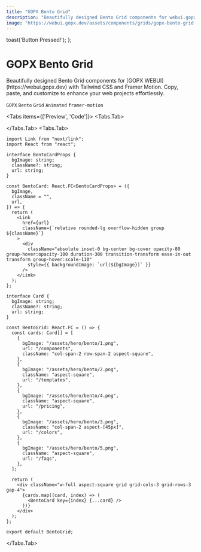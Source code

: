 ```yaml
---
title: "GOPX Bento Grid"
description: "Beautifully designed Bento Grid components for webui.gopx.dev with Tailwind CSS and Framer Motion. Copy, paste, and customize to enhance your web projects effortlessly."
image: "https://webui.gopx.dev/assets/components/grids/gopx-bento-grid.png"
---
```



  toast('Button Pressed!');
};

# GOPX Bento Grid

<p className="opacity-80 text-lg">Beautifully designed Bento Grid components for [GOPX WEBUI](https://webui.gopx.dev) with Tailwind CSS and Framer Motion. Copy, paste, and customize to enhance your web projects effortlessly.</p>

`GOPX` `Bento` `Grid` `Animated` `framer-motion`


<Tabs items={['Preview', 'Code']}>
  <Tabs.Tab>
    <Showcase>
      <div className="w-4/5 h-4/5">
        <BentoGrid />
      </div>
    </Showcase>
  </Tabs.Tab>
  <Tabs.Tab>
```tsx filename="BentoGrid.tsx" showLineNumbers
import Link from "next/link";
import React from "react";

interface BentoCardProps {
  bgImage: string;
  className?: string;
  url: string;
}

const BentoCard: React.FC<BentoCardProps> = ({
  bgImage,
  className = "",
  url,
}) => {
  return (
    <Link
      href={url}
      className={`relative rounded-lg overflow-hidden group ${className}`}
    >
      <div
        className="absolute inset-0 bg-center bg-cover opacity-80 group-hover:opacity-100 duration-300 transition-transform ease-in-out transform group-hover:scale-110"
        style={{ backgroundImage: `url(${bgImage})` }}
      />
    </Link>
  );
};

interface Card {
  bgImage: string;
  className?: string;
  url: string;
}

const BentoGrid: React.FC = () => {
  const cards: Card[] = [
    {
      bgImage: "/assets/hero/bento/1.png",
      url: "/components",
      className: "col-span-2 row-span-2 aspect-square",
    },
    {
      bgImage: "/assets/hero/bento/2.png",
      className: "aspect-square",
      url: "/templates",
    },
    {
      bgImage: "/assets/hero/bento/4.png",
      className: "aspect-square",
      url: "/pricing",
    },
    {
      bgImage: "/assets/hero/bento/3.png",
      className: "col-span-2 aspect-[45px]",
      url: "/colors",
    },
    {
      bgImage: "/assets/hero/bento/5.png",
      className: "aspect-square",
      url: "/faqs",
    },
  ];

  return (
    <div className="w-full aspect-square grid grid-cols-3 grid-rows-3 gap-4">
      {cards.map((card, index) => (
        <BentoCard key={index} {...card} />
      ))}
    </div>
  );
};

export default BentoGrid;
```
  </Tabs.Tab>
</Tabs>

